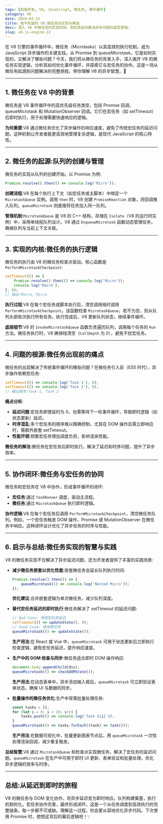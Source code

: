 ```yaml
---
tags: [前端开发, V8, JavaScript, 微任务, 事件循环]
category: V8
date: 2024-03-15
title: 我不知道的 V8:微任务的实现与解谜
desc: 深入 V8 中微任务的实现机制，剖析其如何解决异步问题的底层逻辑。
slug: v8-js-engine-22
---
```


在 V8 引擎的事件循环中，微任务（Microtasks）以其高效的执行机制，成为 JavaScript 异步操作的关键支柱。从 Promise 到 queueMicrotask，它是如何实现的，又解决了哪些问题？今天，我们将从微任务的背景入手，深入揭开 V8 的微任务实现逻辑，分析其如何优化事件循环，并探索它与宏任务的协作。这是一场从微任务起源到问题解决的完整旅程，带你理解 V8 的异步智慧。🚀

---

## 1. 微任务在 V8 中的背景

微任务是 V8 事件循环中的高优先级任务类型，包括 Promise 回调、queueMicrotask 和 MutationObserver 回调。它们在宏任务（如 setTimeout）后即时执行，用于处理需要快速响应的逻辑。

**为何重要**:V8 通过微任务优化了异步操作的响应速度，避免了传统宏任务的延迟问题。这种机制让开发者能更高效地管理复杂逻辑，是现代 JavaScript 的核心特性。

---

## 2. 微任务的起源:队列的创建与管理

微任务的实现从队列的创建开始。以 Promise 为例:

```javascript
Promise.resolve().then(() => console.log('Micro'));
```

**创建流程**:V8 在每个执行上下文（如宏任务或主脚本）中绑定一个 `MicrotaskQueue` 实例。调用 `then` 时，V8 创建 `PromiseReaction` 对象，将回调推入队列。`queueMicrotask` 则直接将任务加入同一队列。

**管理机制**:`MicrotaskQueue` 是 V8 的 C++ 结构，存储在 `Isolate`（V8 的运行时实例）中，采用单线程队列设计。V8 通过 `EnqueueMicrotask` 函数动态管理任务，确保队列与当前上下文关联。

---

## 3. 实现的内核:微任务的执行逻辑

微任务的执行由 V8 的微任务检查点驱动。核心函数是 `PerformMicrotaskCheckpoint`:

```javascript
setTimeout(() => {
    Promise.resolve().then(() => console.log('Micro'));
    console.log('Macro');
}, 0);
// 输出:Macro, Micro
```

**执行过程**:V8 在每个宏任务或脚本执行后，清空调用栈时调用 `PerformMicrotaskCheckpoint`。该函数检查 `MicrotaskQueue`，若不为空，则从队列头部依次执行所有任务。执行完成后，V8 更新队列状态，继续事件循环。

**底层细节**:V8 的 `InvokeMicrotaskQueue` 函数负责遍历队列，调用每个任务的 `Run` 方法。微任务执行时，V8 确保栈清空（`CallDepth` 为 0），避免干扰宏任务。

---

## 4. 问题的根源:微任务出现前的痛点

微任务的出现解决了传统事件循环的哪些问题？在微任务引入前（ES5 时代），异步操作依赖宏任务:

```javascript
setTimeout(() => console.log('Task 1'), 0);
setTimeout(() => console.log('Task 2'), 0);
// 输出顺序:Task 1, Task 2
```

**痛点分析**:

-   **延迟问题**:宏任务即使延时为 0，也需等待下一轮事件循环，导致即时逻辑（如状态更新）延迟。
-   **时序混乱**:多个宏任务的顺序难以精确控制，尤其在 DOM 操作后需立即响应时，需额外嵌套 setTimeout。
-   **性能开销**:频繁宏任务增加调度负担，影响渲染性能。

**微任务的解法**:微任务在宏任务后即时执行，解决了延迟和时序问题，提升了异步效率。

---

## 5. 协作闭环:微任务与宏任务的协同

微任务和宏任务在 V8 中协作，形成事件循环的闭环:

-   **宏任务**:通过 `TaskRunner` 调度，驱动主流程。
-   **微任务**:通过 `MicrotaskQueue` 执行即时逻辑。

**协作逻辑**:V8 在每个宏任务后调用 `PerformMicrotaskCheckpoint`，清空微任务队列。例如，一个宏任务触发 DOM 操作，Promise 或 MutationObserver 在微任务中响应。这种闭环设计优化了异步任务的时序与性能。

---

## 6. 启示与总结:微任务实现的智慧与实践

V8 的微任务实现不仅解决了异步延迟问题，还为开发者提供了丰富的实践场景:

-   **减少微任务嵌套以优化性能**:嵌套微任务会延长队列执行时间:

    ```javascript
    Promise.resolve().then(() => {
        queueMicrotask(() => console.log('Nested Micro'));
    });
    ```

    **优化建议**:合并嵌套逻辑为单次微任务，减少队列深度。

-   **替代宏任务延迟的即时执行**:微任务解决了 setTimeout 的延迟问题:

    ```javascript
    // Bad Case: 使用宏任务延迟
    setTimeout(() => updateState(), 0);
    // Good Case: 使用微任务
    queueMicrotask(() => updateState());
    ```

    **生产用法**:在 React 或 Vue 中，`queueMicrotask` 可用于状态更新后立即执行检查逻辑，避免宏任务延迟，提升响应速度。

-   **生产中的 DOM 检查与同步**:微任务适合即时 DOM 操作响应:

    ```javascript
    document.body.appendChild(div);
    queueMicrotask(() => checkDOMState());
    ```

    **生产用法**:在动态表单中，异步添加输入框后，`queueMicrotask` 可立即验证表单状态，确保 UI 与数据的同步。

-   **批量操作的微任务优化**:生产中常需批量处理任务:
    ```javascript
    const tasks = [];
    for (let i = 0; i < 10; i++) {
        tasks.push(() => console.log(`Task ${i}`));
    }
    queueMicrotask(() => tasks.forEach((task) => task()));
    ```
    **生产用法**:在数据可视化中，批量更新图表节点后，用 `queueMicrotask` 一次性处理渲染回调，减少重复触发。

**总结智慧**:V8 通过 `MicrotaskQueue` 和检查点实现微任务，解决了宏任务的延迟问题。`queueMicrotask` 在生产中可用于即时 UI 更新、表单验证和批量处理，优化异步逻辑的效率与时序。

---

## 总结:从延迟到即时的旅程

V8 的微任务与 DOM 变化协作，将异步延迟变为即时响应。队列构建奠基，执行机制优化，宏任务协作完善，最终形成闭环。这是一个从任务调度到高效执行的完整链条，每一步都不可或缺。理解这一过程，你会更从容地优化异步代码。下次使用 Promise 时，想想这背后的幕后逻辑吧！💡
